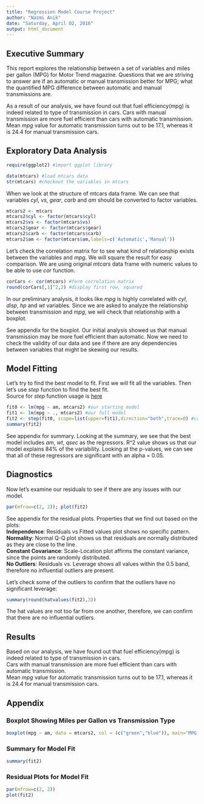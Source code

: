 ```yaml
---
title: "Regression Model Course Project"
author: "Nazmi Anik"
date: "Saturday, April 02, 2016"
output: html_document
---
```


## Executive Summary  

This report explores the relationship between a set of variables and miles per gallon (MPG) for Motor Trend magazine. Questions that we are striving to answer are if an automatic or manual transmission better for MPG; what the quantified MPG difference between automatic and manual transmissions are.  

As a result of our analysis, we have found out that fuel efficiency(mpg) is indeed related to type of transmission in cars. Cars with manual transmission are more fuel efficient than cars with automatic transmission. Mean *mpg* value for automatic transmission turns out to be 17.1, whereas it is 24.4 for manual transmission cars.  

## Exploratory Data Analysis  

```r
require(ggplot2) #import ggplot library
```
``` r
data(mtcars) #load mtcars data
str(mtcars) #checkout the variables in mtcars
```
When we look at the structure of mtcars data frame. We can see that variables *cyl*, *vs*, *gear*, *carb* and *am* should be converted to factor variables.  
```r
mtcars2 <- mtcars
mtcars2$cyl <- factor(mtcars$cyl)
mtcars2$vs <- factor(mtcars$vs)
mtcars2$gear <- factor(mtcars$gear)
mtcars2$carb <- factor(mtcars$carb)
mtcars2$am <- factor(mtcars$am,labels=c('Automatic','Manual'))
```
Let's check the correlation matrix for to see what kind of relationship exists between the variables and *mpg*. We will square the result for easy comparison. We are using original *mtcars* data frame with numeric values to be able to use *cor* function.   
```r
corCars <- cor(mtcars) #form correlation matrix
round(corCars[,1]^2,2) #display first row, squared
```
In our preliminary analysis, it looks like *mpg* is highly correlated with *cyl*, *disp*, *hp* and *wt* variables. Since we are asked to analyze the relationship between transmission and *mpg*, we will check that relationship with a boxplot.  

See appendix for the boxplot. Our initial analysis showed us that manual transmission may be more fuel efficient than automatic. Now we need to check the validity of our data and see if there are any dependencies between variables that might be skewing our results.  

## Model Fitting  

Let's try to find the best model to fit. First we will fit all the variables. Then let's use *step* function to find the best fit.  
Source for *step* function usage is [here](http://www.stat.columbia.edu/~martin/W2024/R10.pdf)
```r
fit0 <- lm(mpg ~ am, mtcars2) #our starting model
fit1 <- lm(mpg ~ ., mtcars2) #our full model
fit2 <- step(fit0, scope=list(upper=fit1),direction="both",trace=0) #create the best fit
summary(fit2)
```
See appendix for summary. Looking at the summary, we see that the best model includes *am*, *wt*, *qsec* as the regressors. R^2 value shows us that our model explains 84% of the variability. Looking at the p-values, we can see that all of these regressors 
are significant with an alpha = 0.05.  

## Diagnostics  

Now let's examine our residuals to see if there are any issues with our model.  
```r
par(mfrow=c(2, 2)); plot(fit2)
```
See appendix for the residual plots. Properties that we find out based on the plots:  
**Independence**: Residuals vs Fitted values plot shows no specific pattern.  
**Normality**: Normal Q-Q plot shows us that residuals are normally distributed as they are close to the line.  
**Constant Covariance**: Scale-Location plot affirms the constant variance, since the points are randomly distributed.  
**No Outliers**: Residuals vs. Leverage shows all values within the 0.5 band, therefore no influential outliers are present.  

Let's check some of the outliers to confirm that the outliers have no significant leverage:  
```r
summary(round(hatvalues(fit2),3))
```
The hat values are not too far from one another, therefore, we can confirm that there are no influential outliers.  

## Results  

Based on our analysis, we have found out that fuel efficiency(mpg) is indeed related to type of transmission in cars.  
Cars with manual transmission are more fuel efficient than cars with automatic transmission.  
Mean *mpg* value for automatic transmission turns out to be 17.1, whereas it is 24.4 for manual transmission cars.  

## Appendix  

### Boxplot Showing Miles per Gallon vs Transmission Type
```r
boxplot(mpg ~ am, data = mtcars2, col = (c("green","blue")), main="MPG vs Transmission", ylab = "Miles Per Gallon", xlab = "Transmission Type")
```

### Summary for Model Fit
```r
summary(fit2)
```

### Residual Plots for Model Fit  
```r
par(mfrow=c(2, 2))
plot(fit2)
```